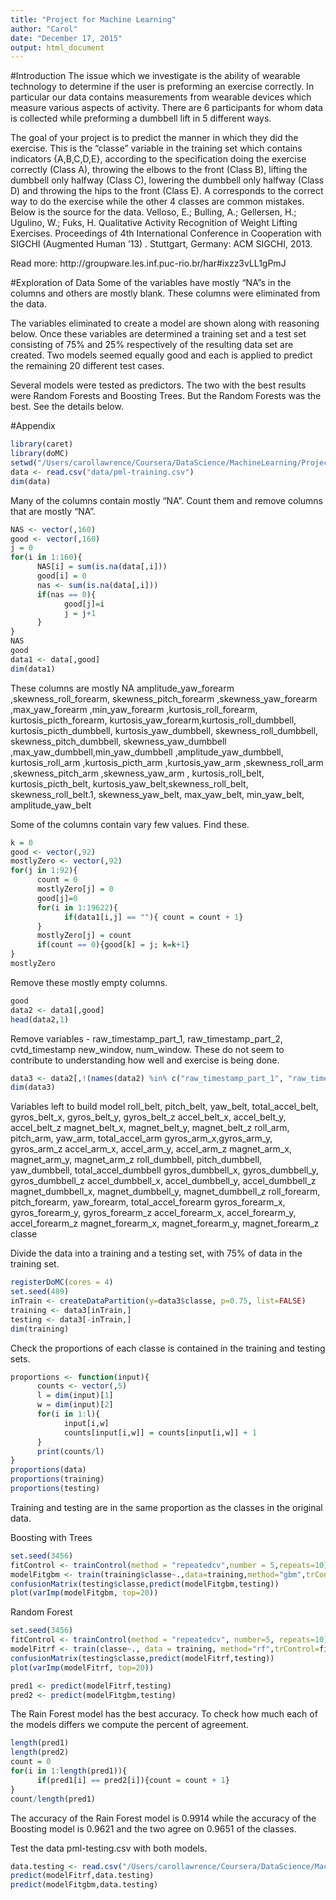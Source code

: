 ```yaml
---
title: "Project for Machine Learning"
author: "Carol"
date: "December 17, 2015"
output: html_document
---
```

#Introduction
   The issue which we investigate is the ability of wearable technology to determine if the user is preforming an exercise correctly. In particular our data contains measurements from wearable devices which measure various aspects of activity. There are 6 participants for whom data is collected while preforming a dumbbell lift in 5 different ways.

The goal of your project is to predict the manner in which they did the exercise. This is the "classe" variable in the training set which contains indicators {A,B,C,D,E}, according to the specification doing the exercise correctly (Class A), throwing the elbows to the front (Class B), lifting the dumbbell only halfway (Class C), lowering the dumbbell only halfway (Class D) and throwing the hips to the front (Class E). A corresponds to the correct way to do the exercise while the other 4 classes are common mistakes.
Below is the source for the data.
Velloso, E.; Bulling, A.; Gellersen, H.; Ugulino, W.; Fuks, H. Qualitative Activity Recognition of Weight Lifting Exercises. Proceedings of 4th International Conference in Cooperation with SIGCHI (Augmented Human '13) . Stuttgart, Germany: ACM SIGCHI, 2013.

Read more: http://groupware.les.inf.puc-rio.br/har#ixzz3vLL1gPmJ

#Exploration of Data
Some of the variables have mostly "NA"s in the columns and others are mostly blank. These columns were eliminated from the data.

The variables eliminated to create a model are shown along with reasoning below. Once these variables are determined a training set and a test set consisting of 75% and 25% respectively of the resulting data set are created. Two models seemed equally good and each is applied to predict the remaining 20 different test cases. 

Several models were tested as predictors. The two with the best results were Random Forests and Boosting Trees. But the Random Forests was the best. See the details below.

#Appendix

```r
library(caret)
library(doMC)
setwd("/Users/carollawrence/Coursera/DataScience/MachineLearning/Project")
data <- read.csv("data/pml-training.csv")
dim(data)
```
Many of the columns contain mostly "NA". Count them and remove columns that are mostly "NA".
```r
NAS <- vector(,160)
good <- vector(,160)
j = 0
for(i in 1:160){ 
      NAS[i] = sum(is.na(data[,i]))
      good[i] = 0
      nas <- sum(is.na(data[,i]))
      if(nas == 0){
            good[j]=i
            j = j+1
      }
}
NAS
good
data1 <- data[,good]
dim(data1)
```
These columns are mostly NA
amplitude_yaw_forearm ,skewness_roll_forearm, skewness_pitch_forearm ,skewness_yaw_forearm ,max_yaw_forearm ,min_yaw_forearm ,kurtosis_roll_forearm, kurtosis_picth_forearm, kurtosis_yaw_forearm,kurtosis_roll_dumbbell, kurtosis_picth_dumbbell, kurtosis_yaw_dumbbell, skewness_roll_dumbbell, skewness_pitch_dumbbell, skewness_yaw_dumbbell ,max_yaw_dumbbell,min_yaw_dumbbell ,amplitude_yaw_dumbbell, kurtosis_roll_arm ,kurtosis_picth_arm ,kurtosis_yaw_arm ,skewness_roll_arm ,skewness_pitch_arm ,skewness_yaw_arm ,
kurtosis_roll_belt, kurtosis_picth_belt, kurtosis_yaw_belt,skewness_roll_belt, skewness_roll_belt.1, skewness_yaw_belt, max_yaw_belt, min_yaw_belt, amplitude_yaw_belt

Some of the columns contain vary few values. Find these.
```r
k = 0
good <- vector(,92)
mostlyZero <- vector(,92)
for(j in 1:92){
      count = 0
      mostlyZero[j] = 0
      good[j]=0
      for(i in 1:19622){
            if(data1[i,j] == ""){ count = count + 1}
      }
      mostlyZero[j] = count 
      if(count == 0){good[k] = j; k=k+1}
}
mostlyZero
```

Remove these mostly empty columns.
```r
good
data2 <- data1[,good]    
head(data2,1)
```
Remove variables - raw_timestamp_part_1, raw_timestamp_part_2,   cvtd_timestamp new_window, num_window. These do not seem to contribute to understanding how well and exercise is being done.
```r
data3 <- data2[,!(names(data2) %in% c("raw_timestamp_part_1", "raw_timestamp_part_2","cvtd_timestamp","new_window", "num_window"))]
dim(data3)
```

Variables left to build model
roll_belt, pitch_belt, yaw_belt, total_accel_belt, 
gyros_belt_x, gyros_belt_y, gyros_belt_z 
accel_belt_x, accel_belt_y, accel_belt_z 
magnet_belt_x, magnet_belt_y, magnet_belt_z 
roll_arm, pitch_arm, yaw_arm, total_accel_arm 
gyros_arm_x,gyros_arm_y, gyros_arm_z 
accel_arm_x, accel_arm_y, accel_arm_z 
magnet_arm_x, magnet_arm_y, magnet_arm_z 
roll_dumbbell, pitch_dumbbell, yaw_dumbbell, total_accel_dumbbell
gyros_dumbbell_x, gyros_dumbbell_y, gyros_dumbbell_z 
accel_dumbbell_x, accel_dumbbell_y, accel_dumbbell_z
magnet_dumbbell_x, magnet_dumbbell_y, magnet_dumbbell_z 
roll_forearm, pitch_forearm, yaw_forearm, total_accel_forearm 
gyros_forearm_x, gyros_forearm_y, gyros_forearm_z 
accel_forearm_x, accel_forearm_y, accel_forearm_z 
magnet_forearm_x, magnet_forearm_y, magnet_forearm_z 
classe

Divide the data into a training and a testing set, with 75% of data in the training set.
```r
registerDoMC(cores = 4)
set.seed(489)
inTrain <- createDataPartition(y=data3$classe, p=0.75, list=FALSE)
training <- data3[inTrain,]
testing <- data3[-inTrain,]
dim(training)
```
Check the proportions of each classe is contained in the training and testing sets.
```r
proportions <- function(input){
      counts <- vector(,5)
      l = dim(input)[1]
      w = dim(input)[2]
      for(i in 1:l){
            input[i,w]
            counts[input[i,w]] = counts[input[i,w]] + 1
      }
      print(counts/l)
}
proportions(data)
proportions(training)
proportions(testing)
```
Training and testing are in the same proportion as the classes in the original data.

Boosting with Trees
```r
set.seed(3456)
fitControl <- trainControl(method = "repeatedcv",number = 5,repeats=10)
modelFitgbm <- train(training$classe~.,data=training,method="gbm",trControl = fitControl,verbose=FALSE)
confusionMatrix(testing$classe,predict(modelFitgbm,testing))
plot(varImp(modelFitgbm, top=20))
```

Random Forest
```r
set.seed(3456)
fitControl <- trainControl(method = "repeatedcv", number=5, repeats=10)
modelFitrf <- train(classe~., data = training, method="rf",trControl=fitControl)
confusionMatrix(testing$classe,predict(modelFitrf,testing))
plot(varImp(modelFitrf, top=20))
```


```r
pred1 <- predict(modelFitrf,testing)
pred2 <- predict(modelFitgbm,testing)
```
The Rain Forest model has the best accuracy. To check how much each of the models differs we compute the percent of agreement.
```r
length(pred1)
length(pred2)
count = 0
for(i in 1:length(pred1)){
      if(pred1[i] == pred2[i]){count = count + 1}
}
count/length(pred1)

```
The accuracy of the Rain Forest model is 0.9914 while the accuracy of the Boosting model is 0.9621 and the two agree on 0.9651 of the classes.
 
Test the data pml-testing.csv with both models.
```r
data.testing <- read.csv("/Users/carollawrence/Coursera/DataScience/MachineLearning/Project/data/pml-testing.csv")
predict(modelFitrf,data.testing)
predict(modelFitgbm,data.testing)
```

